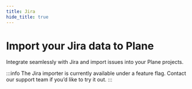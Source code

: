 ```yaml
---
title: Jira
hide_title: true
---
```



<div className="tag-wrapper">
 <h1>Import your Jira data to Plane</h1>
<Tags 
  tags={[ 
    { name: "Pro", additionalClass: "pro" }
  ]} 
 />
</div>

Integrate seamlessly with Jira and import issues into your Plane projects. 

:::info
The Jira importer is currently available under a feature flag. Contact our support team if you’d like to try it out.
:::
